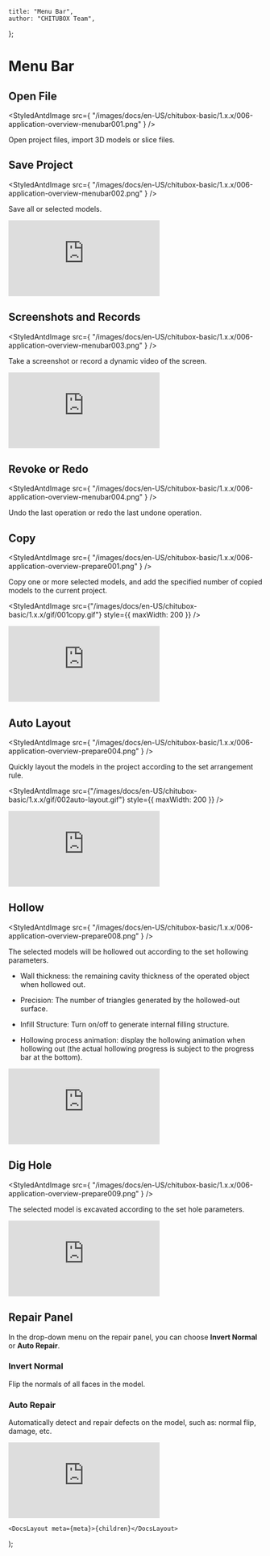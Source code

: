 
	title: "Menu Bar",
	author: "CHITUBOX Team",
};

# Menu Bar

## Open File

<StyledAntdImage
	src={
		"/images/docs/en-US/chitubox-basic/1.x.x/006-application-overview-menubar001.png"
	}
/>

Open project files, import 3D models or slice files.

## Save Project

<StyledAntdImage
	src={
		"/images/docs/en-US/chitubox-basic/1.x.x/006-application-overview-menubar002.png"
	}
/>

Save all or selected models.

<YouTubeVideoContainer>
	<iframe
		src="https://www.youtube.com/embed/rVKQnIPPsOQ"
		scrolling="no"
		border="0"
		frameborder="no"
		framespacing="0"
		allowfullscreen="true"
	></iframe>
</YouTubeVideoContainer>

## Screenshots and Records

<StyledAntdImage
	src={
		"/images/docs/en-US/chitubox-basic/1.x.x/006-application-overview-menubar003.png"
	}
/>

Take a screenshot or record a dynamic video of the screen.

<YouTubeVideoContainer>
	<iframe
		src="https://www.youtube.com/embed/Ve0OzIi1IQs"
		scrolling="no"
		border="0"
		frameborder="no"
		framespacing="0"
		allowfullscreen="true"
	></iframe>
</YouTubeVideoContainer>

## Revoke or Redo

<StyledAntdImage
	src={
		"/images/docs/en-US/chitubox-basic/1.x.x/006-application-overview-menubar004.png"
	}
/>

Undo the last operation or redo the last undone operation.

## Copy

<StyledAntdImage
	src={
		"/images/docs/en-US/chitubox-basic/1.x.x/006-application-overview-prepare001.png"
	}
/>

Copy one or more selected models, and add the specified number of copied models to the current project.

<StyledAntdImage
	src={"/images/docs/en-US/chitubox-basic/1.x.x/gif/001copy.gif"}
	style={{ maxWidth: 200 }}
/>

<YouTubeVideoContainer>
	<iframe
		src="https://www.youtube.com/embed/asrv4mrbDag"
		scrolling="no"
		border="0"
		frameborder="no"
		framespacing="0"
		allowfullscreen="true"
	></iframe>
</YouTubeVideoContainer>

## Auto Layout

<StyledAntdImage
	src={
		"/images/docs/en-US/chitubox-basic/1.x.x/006-application-overview-prepare004.png"
	}
/>

Quickly layout the models in the project according to the set arrangement rule.

<StyledAntdImage
	src={"/images/docs/en-US/chitubox-basic/1.x.x/gif/002auto-layout.gif"}
	style={{ maxWidth: 200 }}
/>

<YouTubeVideoContainer>
	<iframe
		src="https://www.youtube.com/embed/rb4mq6XetiY"
		scrolling="no"
		border="0"
		frameborder="no"
		framespacing="0"
		allowfullscreen="true"
	></iframe>
</YouTubeVideoContainer>

## Hollow

<StyledAntdImage
	src={
		"/images/docs/en-US/chitubox-basic/1.x.x/006-application-overview-prepare008.png"
	}
/>

The selected models will be hollowed out according to the set hollowing parameters.

<ImageContainer>
	<StyledAntdImage
		src={"/images/docs/en-US/chitubox-basic/1.x.x/gif/003hollow.gif"}
		style={{ maxWidth: 200 }}
	/>
</ImageContainer>

<ImageContainer>
	<StyledAntdImage
		src={
			"/images/docs/en-US/chitubox-basic/1.x.x/006-application-overview-prepare008.1.png"
		}
		style={{ maxWidth: 300 }}
	/>
</ImageContainer>

-   Wall thickness: the remaining cavity thickness of the operated object when hollowed out.

-   Precision: The number of triangles generated by the hollowed-out surface.

-   Infill Structure: Turn on/off to generate internal filling structure.

-   Hollowing process animation: display the hollowing animation when hollowing out (the actual hollowing progress is subject to the progress bar at the bottom).

<YouTubeVideoContainer>
	<iframe
		src="https://www.youtube.com/embed/xH65xEBEi0I"
		scrolling="no"
		border="0"
		frameborder="no"
		framespacing="0"
		allowfullscreen="true"
	></iframe>
</YouTubeVideoContainer>

## Dig Hole

<StyledAntdImage
	src={
		"/images/docs/en-US/chitubox-basic/1.x.x/006-application-overview-prepare009.png"
	}
/>

The selected model is excavated according to the set hole parameters.

<ImageContainer>
	<StyledAntdImage
		src={
			"/images/docs/en-US/chitubox-basic/1.x.x/006-application-overview-prepare020.png"
		}
	/>
</ImageContainer>

<ImageContainer>
	<StyledAntdImage
		src={"/images/docs/en-US/chitubox-basic/1.x.x/gif/004dig-hole.gif"}
		style={{ maxWidth: 200 }}
	/>
</ImageContainer>

<YouTubeVideoContainer>
	<iframe
		src="https://www.youtube.com/embed/Z40NpBc7cBI"
		scrolling="no"
		border="0"
		frameborder="no"
		framespacing="0"
		allowfullscreen="true"
	></iframe>
</YouTubeVideoContainer>

## Repair Panel

<ImageContainer>
	<StyledAntdImage
		src={
			"/images/docs/en-US/chitubox-basic/1.x.x/006-application-overview-menubar005.png"
		}
	/>
</ImageContainer>

<ImageContainer>
	<StyledAntdImage
		src={
			"/images/docs/en-US/chitubox-basic/1.x.x/006-application-overview-repair020.png"
		}
	/>
</ImageContainer>

In the drop-down menu on the repair panel, you can choose **Invert Normal** or **Auto Repair**.

### Invert Normal

Flip the normals of all faces in the model.

### Auto Repair

Automatically detect and repair defects on the model, such as: normal flip, damage, etc.

<YouTubeVideoContainer>
	<iframe
		src="https://www.youtube.com/embed/gxqEsK5H124"
		scrolling="no"
		border="0"
		frameborder="no"
		framespacing="0"
		allowfullscreen="true"
	></iframe>
</YouTubeVideoContainer>

	<DocsLayout meta={meta}>{children}</DocsLayout>
);
